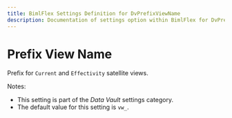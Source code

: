 ```yaml
---
title: BimlFlex Settings Definition for DvPrefixViewName
description: Documentation of settings option within BimlFlex for DvPrefixViewName
---
```

<head>
  <meta name="varigenceProduct" content="BimlFlex"></meta>
  <meta name="varigenceArticleType" content="Reference"></meta>
</head>

# Prefix View Name

Prefix for `Current` and `Effectivity` satellite views.

Notes:

* This setting is part of the *Data Vault* settings category.
* The default value for this setting is `vw_`.

